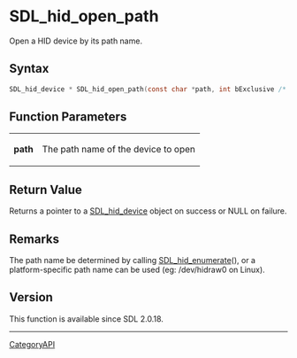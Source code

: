 = SDL_hid_open_path =

Open a HID device by its path name.

== Syntax ==

<syntaxhighlight lang='c'>
SDL_hid_device * SDL_hid_open_path(const char *path, int bExclusive /* = false */);
</syntaxhighlight>

== Function Parameters ==

{|
|'''path'''
|The path name of the device to open
|}

== Return Value ==

Returns a pointer to a [[SDL_hid_device]] object on success or NULL on
failure.

== Remarks ==

The path name be determined by calling [[SDL_hid_enumerate]](), or a
platform-specific path name can be used (eg: /dev/hidraw0 on Linux).

== Version ==

This function is available since SDL 2.0.18.

----
[[CategoryAPI]]


